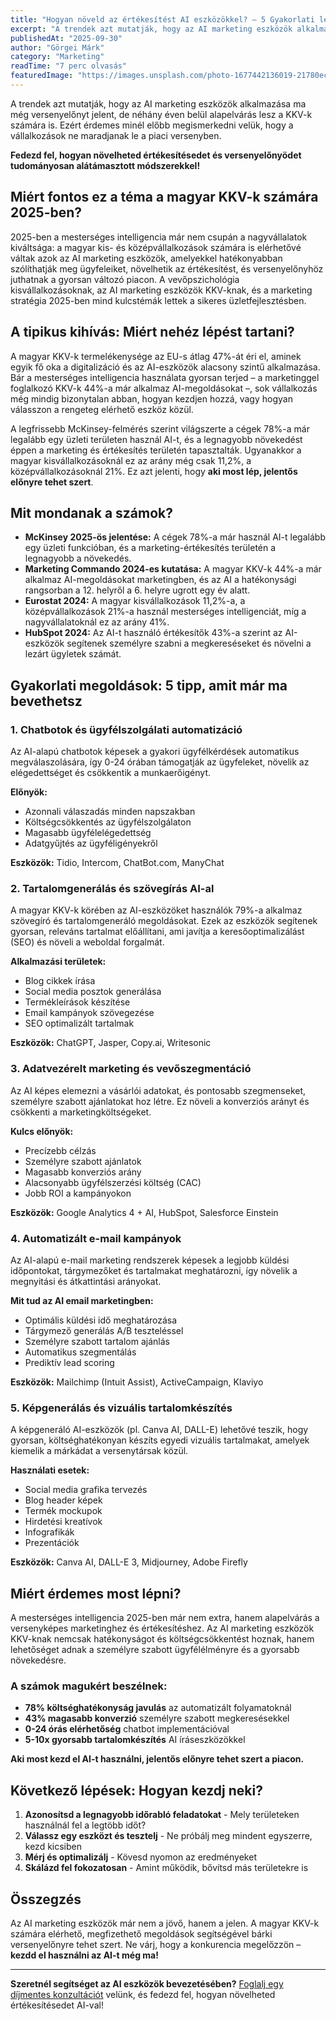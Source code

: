 ```yaml
---
title: "Hogyan növeld az értékesítést AI eszközökkel? – 5 Gyakorlati lépéssel"
excerpt: "A trendek azt mutatják, hogy az AI marketing eszközök alkalmazása ma még versenyelőnyt jelent, de néhány éven belül alapelvárás lesz a KKV-k számára is. Ezért érdemes minél előbb megismerkedni velük, hogy a vállalkozások ne maradjanak le a piaci versenyben."
publishedAt: "2025-09-30"
author: "Görgei Márk"
category: "Marketing"
readTime: "7 perc olvasás"
featuredImage: "https://images.unsplash.com/photo-1677442136019-21780ecad995?w=1200&h=800&fit=crop"
---
```


A trendek azt mutatják, hogy az AI marketing eszközök alkalmazása ma még versenyelőnyt jelent, de néhány éven belül alapelvárás lesz a KKV-k számára is. Ezért érdemes minél előbb megismerkedni velük, hogy a vállalkozások ne maradjanak le a piaci versenyben.

**Fedezd fel, hogyan növelheted értékesítésedet és versenyelőnyödet tudományosan alátámasztott módszerekkel!**

## Miért fontos ez a téma a magyar KKV-k számára 2025-ben?

2025-ben a mesterséges intelligencia már nem csupán a nagyvállalatok kiváltsága: a magyar kis- és középvállalkozások számára is elérhetővé váltak azok az AI marketing eszközök, amelyekkel hatékonyabban szólíthatják meg ügyfeleiket, növelhetik az értékesítést, és versenyelőnyhöz juthatnak a gyorsan változó piacon. A vevőpszichológia kisvállalkozásoknak, az AI marketing eszközök KKV-knak, és a marketing stratégia 2025-ben mind kulcstémák lettek a sikeres üzletfejlesztésben.

## A tipikus kihívás: Miért nehéz lépést tartani?

A magyar KKV-k termelékenysége az EU-s átlag 47%-át éri el, aminek egyik fő oka a digitalizáció és az AI-eszközök alacsony szintű alkalmazása. Bár a mesterséges intelligencia használata gyorsan terjed – a marketinggel foglalkozó KKV-k 44%-a már alkalmaz AI-megoldásokat –, sok vállalkozás még mindig bizonytalan abban, hogyan kezdjen hozzá, vagy hogyan válasszon a rengeteg elérhető eszköz közül.

A legfrissebb McKinsey-felmérés szerint világszerte a cégek 78%-a már legalább egy üzleti területen használ AI-t, és a legnagyobb növekedést éppen a marketing és értékesítés területén tapasztalták. Ugyanakkor a magyar kisvállalkozásoknál ez az arány még csak 11,2%, a középvállalkozásoknál 21%. Ez azt jelenti, hogy **aki most lép, jelentős előnyre tehet szert**.

## Mit mondanak a számok?

- **McKinsey 2025-ös jelentése:** A cégek 78%-a már használ AI-t legalább egy üzleti funkcióban, és a marketing-értékesítés területén a legnagyobb a növekedés.
- **Marketing Commando 2024-es kutatása:** A magyar KKV-k 44%-a már alkalmaz AI-megoldásokat marketingben, és az AI a hatékonysági rangsorban a 12. helyről a 6. helyre ugrott egy év alatt.
- **Eurostat 2024:** A magyar kisvállalkozások 11,2%-a, a középvállalkozások 21%-a használ mesterséges intelligenciát, míg a nagyvállalatoknál ez az arány 41%.
- **HubSpot 2024:** Az AI-t használó értékesítők 43%-a szerint az AI-eszközök segítenek személyre szabni a megkereséseket és növelni a lezárt ügyletek számát.

## Gyakorlati megoldások: 5 tipp, amit már ma bevethetsz

### 1. Chatbotok és ügyfélszolgálati automatizáció

Az AI-alapú chatbotok képesek a gyakori ügyfélkérdések automatikus megválaszolására, így 0-24 órában támogatják az ügyfeleket, növelik az elégedettséget és csökkentik a munkaerőigényt.

**Előnyök:**
- Azonnali válaszadás minden napszakban
- Költségcsökkentés az ügyfélszolgálaton
- Magasabb ügyfélelégedettség
- Adatgyűjtés az ügyféligényekről

**Eszközök:** Tidio, Intercom, ChatBot.com, ManyChat

### 2. Tartalomgenerálás és szövegírás AI-al

A magyar KKV-k körében az AI-eszközöket használók 79%-a alkalmaz szövegíró és tartalomgeneráló megoldásokat. Ezek az eszközök segítenek gyorsan, releváns tartalmat előállítani, ami javítja a keresőoptimalizálást (SEO) és növeli a weboldal forgalmát.

**Alkalmazási területek:**
- Blog cikkek írása
- Social media posztok generálása
- Termékleírások készítése
- Email kampányok szövegezése
- SEO optimalizált tartalmak

**Eszközök:** ChatGPT, Jasper, Copy.ai, Writesonic

### 3. Adatvezérelt marketing és vevőszegmentáció

Az AI képes elemezni a vásárlói adatokat, és pontosabb szegmenseket, személyre szabott ajánlatokat hoz létre. Ez növeli a konverziós arányt és csökkenti a marketingköltségeket.

**Kulcs előnyök:**
- Precízebb célzás
- Személyre szabott ajánlatok
- Magasabb konverziós arány
- Alacsonyabb ügyfélszerzési költség (CAC)
- Jobb ROI a kampányokon

**Eszközök:** Google Analytics 4 + AI, HubSpot, Salesforce Einstein

### 4. Automatizált e-mail kampányok

Az AI-alapú e-mail marketing rendszerek képesek a legjobb küldési időpontokat, tárgymezőket és tartalmakat meghatározni, így növelik a megnyitási és átkattintási arányokat.

**Mit tud az AI email marketingben:**
- Optimális küldési idő meghatározása
- Tárgymező generálás A/B teszteléssel
- Személyre szabott tartalom ajánlás
- Automatikus szegmentálás
- Prediktív lead scoring

**Eszközök:** Mailchimp (Intuit Assist), ActiveCampaign, Klaviyo

### 5. Képgenerálás és vizuális tartalomkészítés

A képgeneráló AI-eszközök (pl. Canva AI, DALL-E) lehetővé teszik, hogy gyorsan, költséghatékonyan készíts egyedi vizuális tartalmakat, amelyek kiemelik a márkádat a versenytársak közül.

**Használati esetek:**
- Social media grafika tervezés
- Blog header képek
- Termék mockupok
- Hirdetési kreatívok
- Infografikák
- Prezentációk

**Eszközök:** Canva AI, DALL-E 3, Midjourney, Adobe Firefly

## Miért érdemes most lépni?

A mesterséges intelligencia 2025-ben már nem extra, hanem alapelvárás a versenyképes marketinghez és értékesítéshez. Az AI marketing eszközök KKV-knak nemcsak hatékonyságot és költségcsökkentést hoznak, hanem lehetőséget adnak a személyre szabott ügyfélélményre és a gyorsabb növekedésre.

### A számok magukért beszélnek:

- **78% költséghatékonyság javulás** az automatizált folyamatoknál
- **43% magasabb konverzió** személyre szabott megkeresésekkel
- **0-24 órás elérhetőség** chatbot implementációval
- **5-10x gyorsabb tartalomkészítés** AI íráseszközökkel

**Aki most kezd el AI-t használni, jelentős előnyre tehet szert a piacon.**

## Következő lépések: Hogyan kezdj neki?

1. **Azonosítsd a legnagyobb időrabló feladatokat** - Mely területeken használnál fel a legtöbb időt?
2. **Válassz egy eszközt és tesztelj** - Ne próbálj meg mindent egyszerre, kezd kicsiben
3. **Mérj és optimalizálj** - Kövesd nyomon az eredményeket
4. **Skálázd fel fokozatosan** - Amint működik, bővítsd más területekre is

## Összegzés

Az AI marketing eszközök már nem a jövő, hanem a jelen. A magyar KKV-k számára elérhető, megfizethető megoldások segítségével bárki versenyelőnyre tehet szert. Ne várj, hogy a konkurencia megelőzzön – **kezdd el használni az AI-t még ma!**

---

**Szeretnél segítséget az AI eszközök bevezetésében?** [Foglalj egy díjmentes konzultációt](/dijmentes-audit) velünk, és fedezd fel, hogyan növelheted értékesítésedet AI-val!
